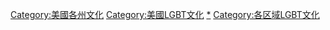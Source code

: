 [[Category:美國各州文化|Category:美國各州文化]]
[[Category:美國LGBT文化|Category:美國LGBT文化]]
[[Category:美国各州LGBT|*]]
[[Category:各区域LGBT文化|Category:各区域LGBT文化]]